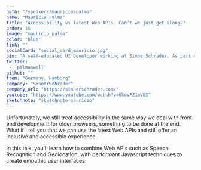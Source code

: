 ```yaml
---
path: "/speakers/mauricio-palma"
name: "Mauricio Palma"
title: "Accessibility vs latest Web APIs. Can’t we just get along?"
order: 15
image: "mauricio_palma"
color: "blue"
link: ""
socialCard: "social_card_mauricio.jpg"
bio: "A self-educated UI Developer working at SinnerSchrader. As part of the product engineering team, he works as a proxy between the design and engineering teams. You’ll find him in that sweet spot where art meets science. Using technology to craft user-centric experiences. He’s currently also leading the educational program module 'Modern Software Development' at SinnerSchrader. He is also the co-founder of Woodlike Ocean and an engaged social entrepreneur."
twitter: 
 - 'palmaswell'
github: ""
from: "Germany, Hamburg"
company: "SinnerSchrader"
company_url: "https://sinnerschrader.com/"
youtube: "https://www.youtube.com/watch?v=OkovPZ1mVBI"
sketchnote: "sketchnote-mauricio"
---
```


Unfortunately, we still treat accessibility in the same way we deal with front-end development for older browsers,
something to be done at the end. What if I tell you that we can use the latest Web APIs and still offer an inclusive
and accessible experience.

In this talk, you'll learn how to combine Web APIs such as Speech Recognition and Geolocation, with performant
Javascript techniques to create empathic user interfaces.